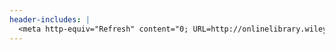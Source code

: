 ```yaml
---
header-includes: |
  <meta http-equiv="Refresh" content="0; URL=http://onlinelibrary.wiley.com/doi/10.1111/ssqu.12295/abstract">
---
```

